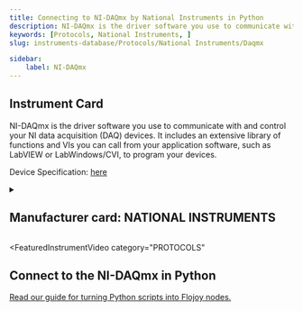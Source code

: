```yaml
---
title: Connecting to NI-DAQmx by National Instruments in Python
description: NI-DAQmx is the driver software you use to communicate with and control your NI data acquisition (DAQ) devices. It includes an extensive library of functions and VIs you can call from your application software, such as LabVIEW or LabWindows/CVI, to program your devices.
keywords: [Protocols, National Instruments, ] 
slug: instruments-database/Protocols/National Instruments/Daqmx 

sidebar:
    label: NI-DAQmx 
---
```



## Instrument Card

NI-DAQmx is the driver software you use to communicate with and control your NI data acquisition (DAQ) devices. It includes an extensive library of functions and VIs you can call from your application software, such as LabVIEW or LabWindows/CVI, to program your devices.



Device Specification: [here](/instruments-database/all-instruments)

<details style={{ marginTop: "15px"}}>
<summary><h2 style={{display:'inline'}}>Manufacturer card: NATIONAL INSTRUMENTS</h2></summary>

![NATIONAL INSTRUMENTS](https://res.cloudinary.com/dhopxs1y3/image/upload/v1692806169/Instruments/Vendor%20Logos/National_Instruments.png)

A producer of automated test equipment and virtual instrumentation software. Common applications include data acquisition, instrument control and machine vision.

- Headquarters: Austin, Texas, USA
- Yearly Revenue (millions, USD): 1657
- Vendor Website: [here](https://www.ni.com/en-ca.html)

</details>


<FeaturedInstrumentVideo
  category="PROTOCOLS"
></FeaturedInstrumentVideo>

## Connect to the NI-DAQmx in Python

[Read our guide for turning Python scripts into Flojoy nodes.](https://docs.flojoy.ai/contribution/blocks/custom-flojoy-block/)



<Tabs>
<TabItem value="Flojoy" label="Flojoy" className="flojoy-instrument-tabs">

<SectionsCard category="PROTOCOLS" manufacturer="National Instruments"></SectionsCard>

</TabItem>
</Tabs>
